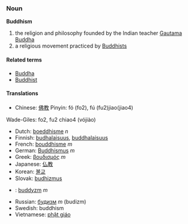 === Noun ===
'''Buddhism'''<!-- capitalised? -->

# the religion and philosophy founded by the Indian teacher [[w:Gautama Buddha|Gautama Buddha]]
# a religious movement practiced by [[Buddhist]]s

====Related terms====
*[[Buddha]]
*[[Buddhist]]<!-- capitalised? -->

==== Translations ====
*Chinese: [[佛教]] Pinyin: fó (fo2), fú (fu2)jiao(jiao4)
Wade-Giles: fo2, fu2 chiao4 
(vójiào)

*Dutch: [[boeddhisme]] ''n''
*Finnish: [[budhalaisuus]], [[buddhalaisuus]]
*French: [[bouddhisme]] ''m''
*German: [[Buddhismus]] ''m''
*Greek: [[βουδισμός]] ''m''
*Japanese: [[仏教]]
*Korean: [[불교]]
*Slovak: [[budhizmus]]
*{{pl}}: [[buddyzm]] ''m''
*Russian: [[будизм]] ''m'' (budizm)
*Swedish: buddhism
*Vietnamese: [[phật giáo]]